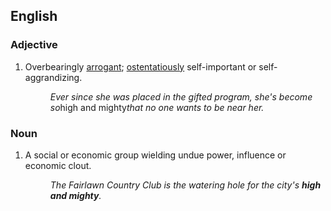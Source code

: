 ==English==
===Adjective===
{{en-adj|high and mightier|high and mightiest}}
# Overbearingly [[arrogant]]; [[ostentatiously]] self-important or self-aggrandizing.
#: ''Ever since she was placed in the gifted program, she's become so ''high and mighty'' that no one wants to be near her.''

===Noun===
{{en-noun|-}}
# A social or economic group wielding undue power, influence or economic clout.
#: ''The Fairlawn Country Club is the watering hole for the city's '''high and mighty'''.''